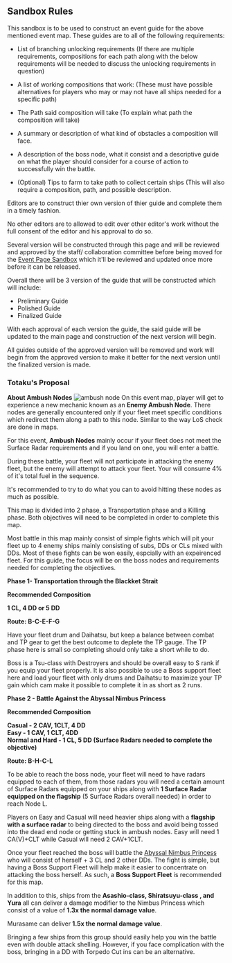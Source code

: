 ==Sandbox Rules==
This sandbox is to be used to construct an event guide for the above mentioned event map. These guides are to all of the following requirements:

* List of branching unlocking requirements (If there are multiple requirements, compositions for each path along with the below requirements will be needed to discuss the unlocking requirements in question)

* A list of working compositions that work: (These must have possible alternatives for players who may or may not have all ships needed for a specific path)

* The Path said composition will take (To explain what path the composition will take)

* A summary or description of what kind of obstacles a composition will face.

* A description of the boss node, what it consist and a descriptive guide on what the player should consider for a course of action to successfully win the battle.

* (Optional) Tips to farm to take path to collect certain ships (This will also require a composition, path, and possible description.

Editors are to construct thier own version of thier guide and complete them in a timely fashion. 

No other editors are to allowed to edit over other editor's work without the full consent of the editor and his approval to do so. 

Several version will be constructed through this page and will be reviewed and approved by the staff/ collaboration committee before being moved for the [[Sandbox/Summer 2018 Event|Event Page Sandbox]] which it'll be reviewed and updated once more before it can be released.

Overall there will be 3 version of the guide that will be constructed which will include:

*Preliminary Guide
*Polished Guide
*Finalized Guide

With each approval of each version the guide, the said guide will be updated to the main page and construction of the next version will begin.

All guides outside of the approved version will be removed and work will begin from the approved version to make it better for the next version until the finalized version is made.


===Totaku's Proposal===

'''About Ambush Nodes'''
[[File:Ambush Nodes.png|right|thumb|ambush node]]
On this event map, player will get to experience a new mechanic known as an '''Enemy Ambush Node'''.
There nodes are generally encountered only if your fleet meet specific conditions which redirect them along a path to this node. Similar to the way LoS check are done in maps. 

For this event, '''Ambush Nodes''' mainly occur if your fleet does not meet the Surface Radar requirements and if you land on one, you will enter a battle.

During these battle, your fleet will not participate in attacking the enemy fleet, but the enemy will attempt to attack your fleet. Your will consume 4% of it's total fuel in the sequence. 

It's recommended to try to do what you can to avoid hitting these nodes as much as possible. 

This map is divided into 2 phase, a Transportation phase and a Killing phase. Both objectives will need to be completed in order to complete this map. 

Most battle in this map mainly consist of simple fights which will pit your fleet up to 4 enemy ships mainly consisting of subs, DDs or CLs mixed with DDs. Most of these fights can be won easily, espcially with an expeirenced fleet. For this guide, the focus will be on the boss nodes and requirements needed for completing the objectives.


'''Phase 1- Transportation through the Blackket Strait'''

'''Recommended Composition'''

'''1 CL, 4 DD or 5 DD'''

'''Route: B-C-E-F-G'''

Have your fleet drum and Daihatsu, but keep a balance between combat and TP gear to get the best outcome to deplete the TP gauge. The TP phase here is small so completing should only take a short while to do. 

Boss is a Tsu-class with Destroyers and should be overall easy to S rank if you equip your fleet properly. It is also possible to use a Boss support fleet here and load your fleet with only drums and Daihatsu to maximize your TP gain which cam make it possible to complete it in as short as 2 runs.

'''Phase 2 - Battle Against the Abyssal Nimbus Princess'''

'''Recommended Composition'''

'''Casual - 2 CAV, 1CLT, 4 DD'''<br>
'''Easy - 1 CAV, 1 CLT, 4DD'''<br>
'''Normal and Hard - 1 CL, 5 DD (Surface Radars needed to complete the objective)'''

'''Route: B-H-C-L'''

To be able to reach the boss node, your fleet will need to have radars equipped to each of them, from those radars you will need a certain amount of Surface Radars equipped on your ships along with '''1 Surface Radar equipped on the flagship''' (5 Surface Radars overall needed) in order to reach Node L. 

Players on Easy and Casual will need heavier ships along with a '''flagship with a surface radar''' to being directed to the boss and avoid being tossed into the dead end node or getting stuck in ambush nodes. Easy will need 1 CA(V)+CLT while Casual will need 2 CAV+1CLT.

Once your fleet reached the boss will battle the [[Abyssal Nimbus Princess]] who will consist of herself + 3 CL and 2 other DDs. The fight is simple, but having a Boss Support Fleet will help make it easier to concentrate on attacking the boss herself. As such, a ''' Boss Support Fleet''' is recommended for this map.

In addition to this, ships from the '''Asashio-class, Shiratsuyu-class , and Yura''' all can deliver a damage modifier to the Nimbus Princess which consist of a value of '''1.3x the normal damage value'''.

Murasame can deliver '''1.5x the normal damage value'''.

Bringing a few ships from this group should easily help you win the battle even with double attack shelling. However, if you face complication with the boss, bringing in a DD with Torpedo Cut ins can be an alternative.